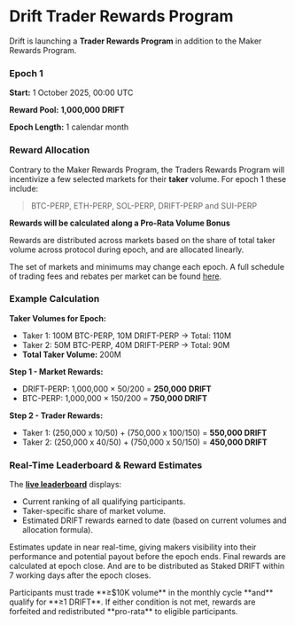 
# Drift Trader Rewards Program

Drift is launching a **Trader Rewards Program** in addition to the Maker Rewards Program.

### Epoch 1

**Start:** 1 October 2025, 00:00 UTC

**Reward Pool:** **1,000,000 DRIFT**

**Epoch Length:** 1 calendar month

### Reward Allocation

Contrary to the Maker Rewards Program, the Traders Rewards Program will incentivize a few selected markets for their **taker** volume. For epoch 1 these include:

> BTC-PERP, ETH-PERP, SOL-PERP, DRIFT-PERP and SUI-PERP
> 

**Rewards will be calculated along a Pro-Rata Volume Bonus**

Rewards are distributed across markets based on the share of total taker volume across protocol during epoch, and are allocated linearly.

The set of markets and minimums may change each epoch. A full schedule of trading fees and rebates per market can be found [here](https://docs.drift.trade/trading-fees).

### Example Calculation

**Taker Volumes for Epoch:**

- Taker 1: 100M BTC-PERP, 10M DRIFT-PERP → Total: 110M
- Taker 2: 50M BTC-PERP, 40M DRIFT-PERP → Total: 90M
- **Total Taker Volume:** 200M

**Step 1 - Market Rewards:**

- DRIFT-PERP: 1,000,000 × 50/200 = **250,000** **DRIFT**
- BTC-PERP: 1,000,000 × 150/200 =  **750,000 DRIFT**

**Step 2 - Trader Rewards:**

- Taker 1: (250,000 x 10/50) + (750,000 x 100/150) = **550,000 DRIFT**
- Taker 2: (250,000 x 40/50) + (750,000 x 50/150) = **450,000 DRIFT**

### Real-Time Leaderboard & Reward Estimates

The [**live leaderboard**](https://app.drift.trade/leaderboard/taker) displays:

- Current ranking of all qualifying participants.
- Taker-specific share of market volume.
- Estimated DRIFT rewards earned to date (based on current volumes and allocation formula).

Estimates update in near real-time, giving makers visibility into their performance and potential payout before the epoch ends. Final rewards are calculated at epoch close.  And are to be distributed as Staked DRIFT within 7 working days after the epoch closes.

<Callout type="warning" emoji="⚠️">
Participants must trade **≥$10K volume** in the monthly cycle **and** qualify for **≥1 DRIFT**. If either condition is not met, rewards are forfeited and redistributed **pro-rata** to eligible participants.
</Callout>
